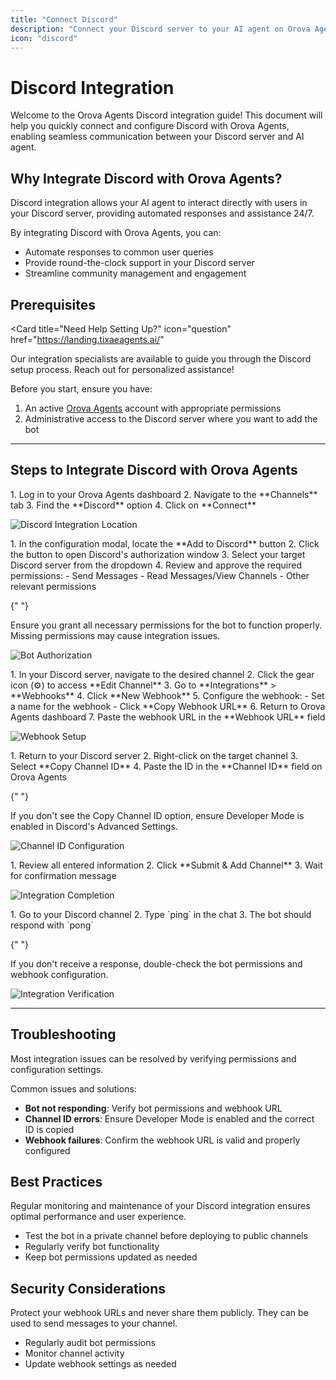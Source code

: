 ```yaml
---
title: "Connect Discord"
description: "Connect your Discord server to your AI agent on Orova Agents."
icon: "discord"
---
```


# Discord Integration

Welcome to the Orova Agents Discord integration guide! This document will help you quickly connect and configure Discord with Orova Agents, enabling seamless communication between your Discord server and AI agent.

## Why Integrate Discord with Orova Agents?

<Tip>
  Discord integration allows your AI agent to interact directly with users in
  your Discord server, providing automated responses and assistance 24/7.
</Tip>

By integrating Discord with Orova Agents, you can:

- Automate responses to common user queries
- Provide round-the-clock support in your Discord server
- Streamline community management and engagement

## Prerequisites

<Card
  title="Need Help Setting Up?"
  icon="question"
  href="https://landing.tixaeagents.ai/"
>
  Our integration specialists are available to guide you through the Discord
  setup process. Reach out for personalized assistance!
</Card>

Before you start, ensure you have:

1. An active [Orova Agents](https://tixaeagents.ai/) account with appropriate permissions
2. Administrative access to the Discord server where you want to add the bot

---

## Steps to Integrate Discord with Orova Agents

<Steps>

<Step title="Locate Discord Integration">
  1. Log in to your Orova Agents dashboard
  2. Navigate to the **Channels** tab
  3. Find the **Discord** option
  4. Click on **Connect**

![Discord Integration Location](/images/discord-tut/discord0.png)

</Step>

<Step title="Add Bot to Discord Server">
  1. In the configuration modal, locate the **Add to Discord** button
  2. Click the button to open Discord's authorization window
  3. Select your target Discord server from the dropdown
  4. Review and approve the required permissions:
     - Send Messages
     - Read Messages/View Channels
     - Other relevant permissions

{" "}

<Warning>
  Ensure you grant all necessary permissions for the bot to function properly.
  Missing permissions may cause integration issues.
</Warning>

![Bot Authorization](/images/discord-tut/discord1.png)

</Step>

<Step title="Set Up Discord Webhook">
  1. In your Discord server, navigate to the desired channel
  2. Click the gear icon (⚙️) to access **Edit Channel**
  3. Go to **Integrations** > **Webhooks**
  4. Click **New Webhook**
  5. Configure the webhook:
     - Set a name for the webhook
     - Click **Copy Webhook URL**
  6. Return to Orova Agents dashboard
  7. Paste the webhook URL in the **Webhook URL** field

![Webhook Setup](/images/discord-tut/discord9.png)

</Step>

<Step title="Configure Channel ID">
  1. Return to your Discord server
  2. Right-click on the target channel
  3. Select **Copy Channel ID**
  4. Paste the ID in the **Channel ID** field on Orova Agents

{" "}

<Tip>
  If you don't see the Copy Channel ID option, ensure Developer Mode is enabled
  in Discord's Advanced Settings.
</Tip>

![Channel ID Configuration](/images/discord-tut/discord8.png)

</Step>

<Step title="Complete Integration">
  1. Review all entered information
  2. Click **Submit & Add Channel**
  3. Wait for confirmation message

![Integration Completion](/images/discord-tut/discord11.png)

</Step>

<Step title="Verify Integration">
  1. Go to your Discord channel
  2. Type `ping` in the chat
  3. The bot should respond with `pong`

{" "}

<Note>
  If you don't receive a response, double-check the bot permissions and webhook
  configuration.
</Note>

![Integration Verification](/images/discord-tut/discord12.png)

</Step>

</Steps>

---

## Troubleshooting

<Note>
  Most integration issues can be resolved by verifying permissions and
  configuration settings.
</Note>

Common issues and solutions:

- **Bot not responding**: Verify bot permissions and webhook URL
- **Channel ID errors**: Ensure Developer Mode is enabled and the correct ID is copied
- **Webhook failures**: Confirm the webhook URL is valid and properly configured

## Best Practices

<Card title="Optimize Your Setup" icon="chart-line">
  Regular monitoring and maintenance of your Discord integration ensures optimal
  performance and user experience.
</Card>

- Test the bot in a private channel before deploying to public channels
- Regularly verify bot functionality
- Keep bot permissions updated as needed

## Security Considerations

<Warning>
  Protect your webhook URLs and never share them publicly. They can be used to
  send messages to your channel.
</Warning>

- Regularly audit bot permissions
- Monitor channel activity
- Update webhook settings as needed

